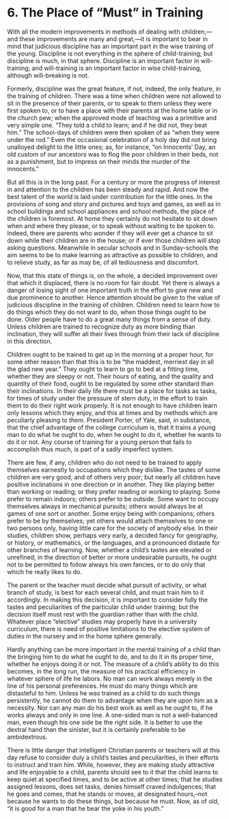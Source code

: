 # 6. The Place of "Must" in Training

With all the modern improvements in methods of dealing with children,—and these improvements are many and great,—it is important to bear in mind that judicious discipline has an important part in the wise training of the young. Discipline is not everything in the sphere of child-training; but discipline is much, in that sphere. Discipline is an important factor in will-training; and will-training is an important factor in wise child-training, although will-breaking is not.

Formerly, discipline was the great feature, if not, indeed, the only feature, in the training of children. There was a time when children were not allowed to sit in the presence of their parents, or to speak to them unless they were first spoken to, or to have a place with their parents at the home table or in the church pew; when the approved mode of teaching was a primitive and very simple one. "They told a child to learn; and if he did not, they beat him." The school-days of children were then spoken of as "when they were under the rod." Even the occasional celebration of a holy day did not bring unalloyed delight to the little ones; as, for instance, "on Innocents' Day, an old custom of our ancestors was to flog the poor children in their beds, not as a punishment, but to impress on their minds the murder of the innocents."

But all this is in the long past. For a century or more the progress of interest in and attention to the children has been steady and rapid. And now the best talent of the world is laid under contribution for the little ones. In the provisions of song and story and pictures and toys and games, as well as in school buildings and school appliances and school methods, the place of the children is foremost. At home they certainly do not hesitate to sit down when and where they please, or to speak without waiting to be spoken to. Indeed, there are parents who wonder if they will ever get a chance to sit down while their children are in the house; or if ever those children will stop asking questions. Meanwhile in secular schools and in Sunday-schools the aim seems to be to make learning as attractive as possible to children, and to relieve study, as far as may be, of all tediousness and discomfort.

Now, that this state of things is, on the whole, a decided improvement over that which it displaced, there is no room for fair doubt. Yet there is always a danger of losing sight of one important truth in the effort to give new and due prominence to another. Hence attention should be given to the value of judicious discipline in the training of children. Children need to learn how to do things which they do not want to do, when those things ought to be done. Older people have to do a great many things from a sense of duty. Unless children are trained to recognize duty as more binding than inclination, they will suffer all their lives through from their lack of discipline in this direction.

Children ought to be trained to get up in the morning at a proper hour, for some other reason than that this is to be "the maddest, merriest day in all the glad new year." They ought to learn to go to bed at a fitting time, whether they are sleepy or not. Their hours of eating, and the quality and quantity of their food, ought to be regulated by some other standard than their inclinations. In their daily life there must be a place for tasks as tasks, for times of study under the pressure of stern duty, in the effort to train them to do their right work properly. It is not enough to have children learn only lessons which they enjoy, and this at times and by methods which are peculiarly pleasing to them. President Porter, of Yale, said, in substance, that the chief advantage of the college curriculum is, that it trains a young man to do what he ought to do, when he ought to do it, whether he wants to do it or not. Any course of training for a young person that fails to accomplish thus much, is part of a sadly imperfect system.

There are few, if any, children who do not need to be trained to apply themselves earnestly to occupations which they dislike. The tastes of some children are very good, and of others very poor; but nearly all children have positive inclinations in one direction or in another. They like playing better than working or reading; or they prefer reading or working to playing. Some prefer to remain indoors; others prefer to be outside. Some want to occupy themselves always in mechanical pursuits; others would always be at games of one sort or another. Some enjoy being with companions; others prefer to be by themselves; yet others would attach themselves to one or two persons only, having little care for the society of anybody else. In their studies, children show, perhaps very early, a decided fancy for geography, or history, or mathematics, or the languages, and a pronounced distaste for other branches of learning. Now, whether a child's tastes are elevated or unrefined, in the direction of better or more undesirable pursuits, he ought not to be permitted to follow always his own fancies, or to do only that which he really likes to do.

The parent or the teacher must decide what pursuit of activity, or what branch of study, is best for each several child, and must train him to it accordingly. In making this decision, it is important to consider fully the tastes and peculiarities of the particular child under training; but the decision itself must rest with the guardian rather than with the child. Whatever place "elective" studies may properly have in a university curriculum, there is need of positive limitations to the elective system of duties in the nursery and in the home sphere generally.

Hardly anything can be more important in the mental training of a child than the bringing him to do what he ought to do, and to do it in its proper time, whether he enjoys doing it or not. The measure of a child's ability to do this becomes, in the long run, the measure of his practical efficiency in whatever sphere of life he labors. No man can work always merely in the line of his personal preferences. He must do many things which are distasteful to him. Unless he was trained as a child to do such things persistently, he cannot do them to advantage when they are upon him as a necessity. Nor can any man do his best work as well as he ought to, if he works always and only in one line. A one-sided man is not a well-balanced man, even though his one side be the right side. It is better to use the dextral hand than the sinister, but it is certainly preferable to be ambidextrous.

There is little danger that intelligent Christian parents or teachers will at this day refuse to consider duly a child's tastes and peculiarities, in their efforts to instruct and train him. While, however, they are making study attractive and life enjoyable to a child, parents should see to it that the child learns to keep quiet at specified times, and to be active at other times; that he studies assigned lessons, does set tasks, denies himself craved indulgences; that he goes and comes, that he stands or moves, at designated hours,–not because he wants to do these things, but because he must. Now, as of old, "it is good for a man that he bear the yoke in his youth."